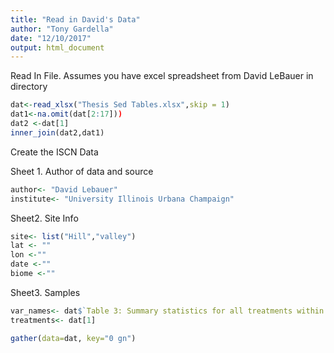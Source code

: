 ```yaml
---
title: "Read in David's Data"
author: "Tony Gardella"
date: "12/10/2017"
output: html_document
---
```


Read In File. Assumes you have excel spreadsheet from David LeBauer in directory
```r
dat<-read_xlsx("Thesis Sed Tables.xlsx",skip = 1)
dat1<-na.omit(dat[2:17]))
dat2 <-dat[1]
inner_join(dat2,dat1)


```

Create the ISCN Data

Sheet 1. Author of data and source
```r
author<- "David Lebauer"
institute<- "University Illinois Urbana Champaign"
```
Sheet2. Site Info
```r
site<- list("Hill","valley")
lat <- ""
lon <-""
date <-""
biome <-""
```
Sheet3. Samples
```r
var_names<- dat$`Table 3: Summary statistics for all treatments within each plot`
treatments<- dat[1]

gather(data=dat, key="0 gn")
```